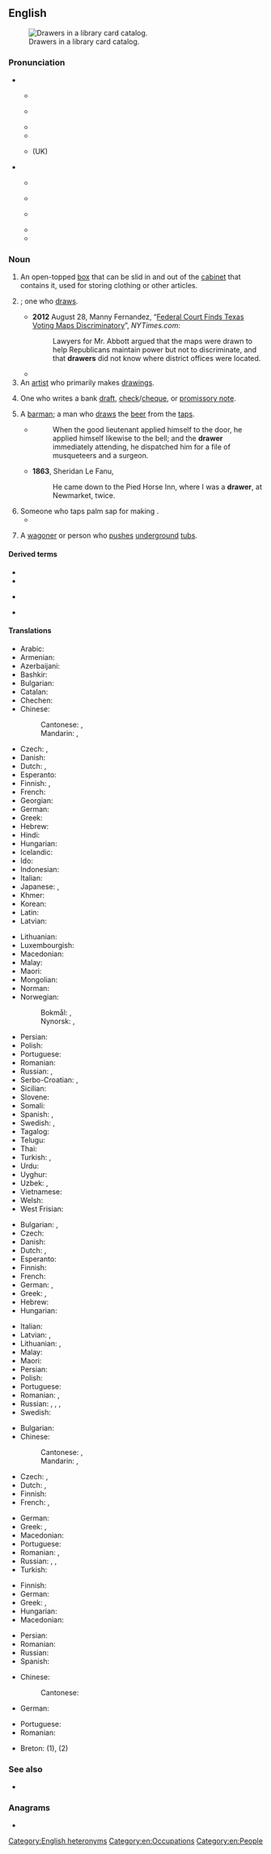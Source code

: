 ==English==
{{wikipedia}}

[[Image:Schlagwortkatalog.jpg|thumb|right|Drawers in a library card catalog.]]

===Pronunciation===
* {{qualifier|box}}
** {{a|UK}} {{IPA|/dɹɔː(ɹ)/|lang=en}}
** {{a|US}} {{IPA|/dɹɔɹ/|lang=en}}
** {{audio|en-us-drawer.ogg|Audio (US)|lang=en}}
** {{rhymes|ɔː(r)|lang=en}}
** {{homophones|draw|lang=en}} (UK)

* {{qualifier|person}}
** {{a|UK}} {{IPA|/ˈdɹɔː.ə(ɹ)/|lang=en}}
** {{a|US}} {{IPA|/ˈdɹɔ.ɚ/|/ˈdɹɔɹɚ/|lang=en}}
** {{a|cot-caught}} {{IPA|/ˈdɹɑ.ɚ/|lang=en}}
** {{audio|en-us-drawer-one_who_draws.ogg|Audio (US)|lang=en}}
** {{rhymes|ɔːə(ɹ)|lang=en}}

===Noun===
{{en-noun}}

# An open-topped [[box]] that can be slid in and out of the [[cabinet]] that contains it, used for storing clothing or other articles.
# {{non-gloss definition|[[agent noun|Agent noun]] of [[draw]]}}; one who [[draw]]s.
#* '''2012''' August 28, Manny Fernandez, “[http://www.nytimes.com/2012/08/29/us/federal-court-calls-texas-voting-maps-discriminatory.html Federal Court Finds Texas Voting Maps Discriminatory]”, ''NYTimes.com'':
#*: Lawyers for Mr. Abbott argued that the maps were drawn to help Republicans maintain power but not to discriminate, and that '''drawers''' did not know where district offices were located.
#* {{quote-journal|author=Gordon Rayner|title=Wanted: discreet drawer of royal bath: Buckingham Palace is seeking a housekeeping assistant for H team&nbsp;– just don't volunteer to change the light bulbs &#91;online version: Wanted: an enthusiastic and proactive individual to run the Queen’s bath, 24 January 2014&#93;|url=http://www.telegraph.co.uk/news/uknews/queen-elizabeth-II/10595259/Wanted-an-enthusiastic-and-proactive-individual-to-run-the-Queens-bath.html|newspaper={{w|The Daily Telegraph}}|date=25 January 2014|page=9|passage=Wanted: discreet '''drawer''' of royal bath [title]&nbsp;... [T]he successful applicant for the role of "housekeeping assistant" mus also be prepared for rather less conventional tasks; such as running the Queen's bath and cleaning her priceless antiques.}}
# An [[artist]] who primarily makes [[drawing]]s.
# {{lb|en|banking}} One who writes a bank [[draft]], [[check]]/[[cheque]], or [[promissory note]].
# A [[barman]]; a man who [[draw]]s the [[beer]] from the [[tap]]s.
#* {{RQ:Fielding Tom Jones|VII|xii}}
#*: When the good lieutenant applied himself to the door, he applied himself likewise to the bell; and the '''drawer''' immediately attending, he dispatched him for a file of musqueteers and a surgeon.
#* '''1863''', Sheridan Le Fanu, ''{{w|The House by the Churchyard}}''
#*: He came down to the Pied Horse Inn, where I was a '''drawer''', at Newmarket, twice.
# Someone who taps palm sap for making {{l|en|toddy|id=sap}}.
#* {{quote-book|year=1927|author=[http://openlibrary.org/authors/OL2416183A F. E. Penny]
|chapter=4|title=[http://openlibrary.org/works/OL16814587W Pulling the Strings]
|passage=A turban and loincloth soaked in blood had been found; also a staff. These properties were known to have belonged to a toddy '''drawer'''. He had disappeared.}}
# {{lb|en|mining|historical}} A [[wagoner]] or person who [[push]]es [[underground]] [[tub]]s.

====Derived terms====
{{rel-top3|Terms derived from ''drawer''}}
* {{l|en|drawful}}
* {{l|en|chest of drawers}}
{{rel-mid3}}
* {{l|en|not the sharpest knife in the drawer}}
{{rel-mid3}}
* {{l|en|top drawer}}<!--adjective: of highest importance-->
{{rel-bottom}}

====Translations====
{{trans-top|open-topped box in a cabinet used for storing}}
* Arabic: {{t|ar|جَارُور|m}}
* Armenian: {{t+|hy|դարակ}}
* Azerbaijani: {{t|az|siyirmə}}
* Bashkir: {{t|ba|тартма|sc=Cyrl}}
* Bulgarian: {{t|bg|чекмедже|n}}
* Catalan: {{t+|ca|calaix|m}}
* Chechen: {{t|ce|яьшка}}
* Chinese:
*: Cantonese: {{t|yue|櫃桶|sc=Hani}}, {{t|yue|柜桶|tr=gwai6 tung2|sc=Hani}}
*: Mandarin: {{t+|cmn|抽屜|sc=Hani}}, {{t+|cmn|抽屉|tr=chōutì|sc=Hani}}
* Czech: {{t+|cs|zásuvka|f}}, {{t+|cs|šuplík|m}}
* Danish: {{t|da|skuffe|c}}
* Dutch: {{t+|nl|la|f}}, {{qualifier|Flemish}} {{t+|nl|schuif|m}}
* Esperanto: {{t|eo|tirkesto}}
* Finnish: {{t+|fi|vetolaatikko}}, {{t+|fi|laatikko}}
* French: {{t+|fr|tiroir|m}}
* Georgian: {{t|ka|უჯრა}}
* German: {{t+|de|Schublade|f}}
* Greek: {{t+|el|συρτάρι|n}}
* Hebrew: {{t+|he|מְגֵרָה|m}}
* Hindi: {{t|hi|दराज़|f|tr=darāz|sc=Deva}}
* Hungarian: {{t+|hu|fiók}}
* Icelandic: {{t|is|skúffa|f}}
* Ido: {{t+|io|tirkesto}}
* Indonesian: {{t+|id|laci}}
* Italian: {{t+|it|cassetto|m}}
* Japanese: {{t|ja|引き出し|tr=ひきだし, hikidashi}}, {{t|ja|引出し|tr=ひきだし, hikidashi}}
* Khmer: {{t+|km|ថត|tr=tʰɑɑt|sc=Khmr}}
* Korean: {{t+|ko|서랍}}
* Latin: {{t|la|loculus}}
* Latvian: {{t|lv|atvilktne|f}}
{{trans-mid}}
* Lithuanian: {{t|lt|stalčius|m}}
* Luxembourgish: {{t|lb|Tirang|m}}
* Macedonian: {{t|mk|фио́ка|f}}
* Malay: {{t|ms|laci}}
* Maori: {{t|mi|toroa}}
* Mongolian: {{t+|mn|шургуулга}}
* Norman: {{t|nrf|halaeux|m}} {{qualifier|Guernsey}}
* Norwegian:
*: Bokmål: {{t+|nb|skuff|m}}, {{t|nb|skuffe|m|f}}
*: Nynorsk: {{t|nn|skuff|m}}, {{t|nn|skuffe|f}}
* Persian: {{t+|fa|کشو|tr=kesho}}
* Polish: {{t+|pl|szuflada|f}}
* Portuguese: {{t+|pt|gaveta|f}}
* Romanian: {{t+|ro|sertar|n}}
* Russian: {{t+|ru|я́щик|m}}, {{t+|ru|выдвижно́й я́щик|m}}
* Serbo-Croatian: {{t-check|sh|ladica|f}}, {{t-check|sh|fioka|f}}
* Sicilian: {{t+|scn|casciuni|m}}
* Slovene: {{t+|sl|predal|m}}
* Somali: {{t|so|dhaansha}}
* Spanish: {{t+|es|cajón|m}}, {{t|es|gaveta|f}} {{qualifier|Cuba|Spain's Canary Islands|Venezuela}}
* Swedish: {{t+|sv|byrålåda}}, {{t+|sv|låda|c}}
* Tagalog: {{t|tl|kalsunsilyo}}
* Telugu: {{t+|te|సొరుగు|sc=Telu}}
* Thai: {{t+|th|เก๊ะ}}
* Turkish: {{t+|tr|çekmece}}, {{t+|tr|göz}}
* Urdu: {{t|ur|دراز|f|tr=darāz|sc=ur-Arab}}
* Uyghur: {{t|ug|تارتما}}
* Uzbek: {{t+|uz|g'aladon}}, {{t+|uz|tortma}}
* Vietnamese: {{t+|vi|ngăn kéo}}
* Welsh: {{t|cy|drôr|f}}
* West Frisian: {{t|fy|laad}}
{{trans-bottom}}

{{trans-top|one who draws something}}
* Bulgarian: {{t|bg|черто́жник|m}}, {{t|bg|рисувач|m}}
* Czech: {{t|cs|kreslíř|m}}
* Danish: {{t+|da|tegner|c}}
* Dutch: {{t+|nl|tekenaar|m}}, {{t+|nl|tekenares|f}}
* Esperanto: {{t|eo|desegnisto}}
* Finnish: {{t+|fi|piirtäjä}}
* French: {{t+|fr|dessinateur|m}}
* German: {{t+|de|Zeichner|m}}, {{t+|de|Zeichnerin|f}}
* Greek: {{t+|el|σχεδιαστής|m}}, {{t+|el|σχεδιάστρια|f}}
* Hebrew: {{t|he|מְסַרְטֵט|tr=mesartét|sc=Hebr}}
* Hungarian: {{t+|hu|rajzoló}}
{{trans-mid}}
* Italian: {{t+|it|disegnatore|m}}
* Latvian: {{t|lv|zīmētājs|m}}, {{t|lv|rasētājs|m}}
* Lithuanian: {{t|lt|piešėjas|m}}, {{t|lt|braižytojas|m}}
* Malay: {{t|ms|pelukis}}
* Maori: {{t|mi|kaituhi}}
* Persian: {{t+|fa|کشنده|tr=kešande}}
* Polish: {{t+|pl|rysownik|m}}
* Portuguese: {{t+|pt|desenhista|m|f}}
* Romanian: {{t+|ro|desenator|m}}, {{t+|ro|desenatoare|f}}
* Russian: {{t+|ru|чертёжник|m}}, {{t+|ru|чертёжница|f}}, {{t+|ru|худо́жник|m}}, {{t+|ru|худо́жница|f}}
* Swedish: {{t+|sv|tecknare|c}}
{{trans-bottom}}

{{trans-top|artist who primarily makes drawings}}
* Bulgarian: {{t+|bg|гра́фик|m}}
* Chinese:
*: Cantonese: {{t|yue|畫家|sc=Hani}}, {{t|yue|画家|tr=waa6-2 gaa1|sc=Hani}}
*: Mandarin: {{t+|cmn|畫家|sc=Hani}}, {{t+|cmn|画家|tr=huàjiā|sc=Hani}}
* Czech: {{t|cs|kreslíř|m}}, {{t+|cs|kreslířka|f}}
* Dutch: {{t+|nl|tekenaar|m}}, {{t+|nl|tekenares|f}}
* Finnish: {{t+|fi|piirtäjä}}
* French: {{t+|fr|dessinateur|m}}, {{t+|fr|dessinatrice|f}}
{{trans-mid}}
* German: {{t+|de|Zeichner|m}}
* Greek: {{t+|el|σχεδιαστής|m}}, {{t+|el|σχεδιάστρια|f}}
* Macedonian: {{t|mk|цр́тач|m}}
* Portuguese: {{t+|pt|desenhista|m|f}}
* Romanian: {{t+|ro|desenator|m}}, {{t+|ro|desenatoare|f}}
* Russian: {{t+|ru|чертёжник|m}}, {{t+|ru|чертёжница|f}}, {{t+|ru|гра́фик|m}}
* Turkish: {{t+|tr|çizer}}
{{trans-bottom}}

{{trans-top|one who writes a bank draft, check/cheque or promissory note}}
* Finnish: {{t+|fi|asettaja}}
* German: {{t+|de|Aussteller|m}}
* Greek: {{t+|el|εκδότης|m}}, {{t+|el|εκδότρια|f}}
* Hungarian: {{t+|hu|kiállító}}
* Macedonian: {{t|mk|траса́нт|m}}
{{trans-mid}}
* Persian: {{t|fa|نویسنده چِک|alt=نویسنده چِک، کسی که چِک کِشیده|tr=nevisandeye chek}}
* Romanian: {{t+|ro|trăgător|m}}
* Russian: {{t+|ru|трасса́нт|m}}
* Spanish: {{t|es|girador|m|f}}
{{trans-bottom}}

{{trans-top|a barman}}
* Chinese:
*: Cantonese: {{t|yue|酒保|tr=tsau po|sc=Hant}}
* German: {{t+|de|Barmann|m}}
{{trans-mid}}
* Portuguese: {{t+|pt|barman}}
* Romanian: {{t+|ro|barman|m}}
{{trans-bottom}}

{{checktrans-top}}
* Breton: {{t+check|br|tiretenn|f}} (1), {{t-check|br|tresour|m}} (2)
{{trans-mid}}
{{trans-bottom}}

===See also===
* {{l|en|drawers}}<!--underwear-->

===Anagrams===
* {{anagrams|en|redraw|reward|warder|warred}}

[[Category:English heteronyms]]
[[Category:en:Occupations]]
[[Category:en:People]]